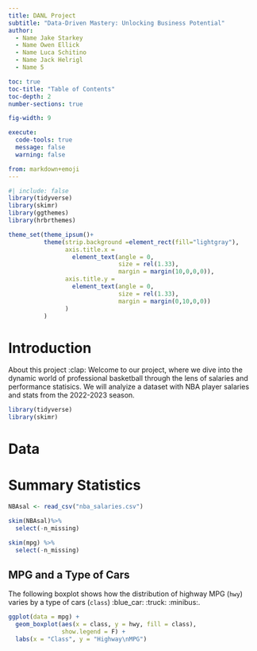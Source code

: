 ```yaml
---
title: DANL Project
subtitle: "Data-Driven Mastery: Unlocking Business Potential"
author: 
  - Name Jake Starkey
  - Name Owen Ellick
  - Name Luca Schitino
  - Name Jack Helrigl
  - Name 5

toc: true
toc-title: "Table of Contents"
toc-depth: 2
number-sections: true

fig-width: 9

execute:
  code-tools: true
  message: false
  warning: false

from: markdown+emoji
---
```

```r
#| include: false
library(tidyverse)
library(skimr)
library(ggthemes)
library(hrbrthemes)

theme_set(theme_ipsum()+
          theme(strip.background =element_rect(fill="lightgray"),
                axis.title.x = 
                  element_text(angle = 0,
                               size = rel(1.33),
                               margin = margin(10,0,0,0)),
                axis.title.y = 
                  element_text(angle = 0,
                               size = rel(1.33),
                               margin = margin(0,10,0,0))
                )
          )
```



# Introduction

About this project :clap:
Welcome to our project, where we dive into the dynamic world of professional basketball through the lens of salaries and performance statisics. We will analyize a dataset with NBA player salaries and stats from the 2022-2023 season.

```r
library(tidyverse)
library(skimr)
```


# Data




# Summary Statistics  

```r
NBAsal <- read_csv("nba_salaries.csv")
```

```r
skim(NBAsal)%>%
  select(-n_missing)
```


```r
skim(mpg) %>% 
  select(-n_missing)
```


## MPG and a Type of Cars
The following boxplot shows how the distribution of highway MPG (`hwy`) varies by a type of cars (`class`) :blue_car: :truck: :minibus:.


```r
ggplot(data = mpg) +
  geom_boxplot(aes(x = class, y = hwy, fill = class),
               show.legend = F) +
  labs(x = "Class", y = "Highway\nMPG") 
```


